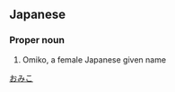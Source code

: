 ==Japanese==
{{ja-kanjitab|桜|実|子}}

===Proper noun===
{{ja-pos|proper|おみこ}}
# Omiko, a female Japanese given name

[[Category:Japanese female given names|おみこ]]